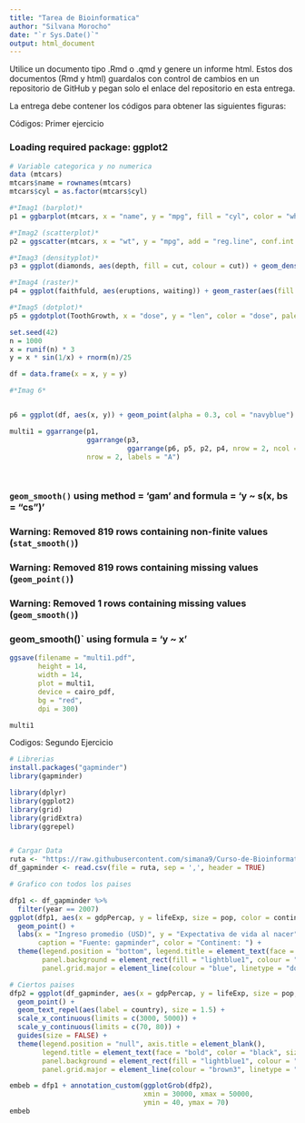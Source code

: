 ```yaml
---
title: "Tarea de Bioinformatica"
author: "Silvana Morocho"
date: "`r Sys.Date()`"
output: html_document
---
```


Utilice un documento tipo .Rmd o .qmd y genere un informe html. Estos dos documentos (Rmd y html) guardalos con control de cambios en un repositorio de GitHub y pegan solo el enlace del repositorio en esta entrega.

La entrega debe contener los códigos para obtener las siguientes figuras:

Códigos: Primer ejercicio



### **Loading required package: ggplot2**

```r

# Variable categorica y no numerica 
data (mtcars)
mtcars$name = rownames(mtcars)
mtcars$cyl = as.factor(mtcars$cyl)

#*Imag1 (barplot)*
p1 = ggbarplot(mtcars, x = "name", y = "mpg", fill = "cyl", color = "white", palette = "jco", sort.val = "asc", sort.by.groups = TRUE, x.text.angle = 90) + font("x.text", size = 8)

#*Imag2 (scatterplot)*
p2 = ggscatter(mtcars, x = "wt", y = "mpg", add = "reg.line", conf.int = TRUE, color = "cyl", palette = "jco", shape = "cyl") + stat_cor(aes(color = cyl), label.x.npc = "centre", label.y.npc = "top")

#*Imag3 (densityplot)*
p3 = ggplot(diamonds, aes(depth, fill = cut, colour = cut)) + geom_density(alpha = 0.2, na.rm = TRUE) + xlim(58, 68) + theme_classic() + theme(legend.position = "bottom")

#*Imag4 (raster)*
p4 = ggplot(faithfuld, aes(eruptions, waiting)) + geom_raster(aes(fill = density)) + theme_classic() + scale_fill_gradientn(colours = heat.colors(10, rev = TRUE), na.value = "white")

#*Imag5 (dotplot)*
p5 = ggdotplot(ToothGrowth, x = "dose", y = "len", color = "dose", palette = "npg", binwidth = 1) + theme_classic()

set.seed(42)
n = 1000
x = runif(n) * 3
y = x * sin(1/x) + rnorm(n)/25

df = data.frame(x = x, y = y)

#*Imag 6*


p6 = ggplot(df, aes(x, y)) + geom_point(alpha = 0.3, col = "navyblue") + geom_smooth(se = FALSE) + scale_x_continuous(limits = c(0, 0.5)) + scale_y_continuous(limits = c(-0.3, 0.4)) + theme_bw()

multi1 = ggarrange(p1,
                   ggarrange(p3,
                             ggarrange(p6, p5, p2, p4, nrow = 2, ncol = 2, labels = c("B","C","D","E")), ncol = 2, labels = "F"),
                   nrow = 2, labels = "A")




```
### **`geom_smooth()` using method = 'gam' and formula = 'y ~ s(x, bs = "cs")'**

### **Warning: Removed 819 rows containing non-finite values (`stat_smooth()`)**

### **Warning: Removed 819 rows containing missing values (`geom_point()`)**

### **Warning: Removed 1 rows containing missing values (`geom_smooth()`)**

### **geom_smooth()` using formula = 'y ~ x'**

```r

ggsave(filename = "multi1.pdf", 
       height = 14, 
       width = 14, 
       plot = multi1, 
       device = cairo_pdf, 
       bg = "red",
       dpi = 300)

multi1


```

Codigos: Segundo Ejercicio 



```r
# Librerias
install.packages("gapminder")
library(gapminder)

library(dplyr)
library(ggplot2)
library(grid)
library(gridExtra)
library(ggrepel)


# Cargar Data
ruta <- "https://raw.githubusercontent.com/simana9/Curso-de-Bioinformatica-2/bea5c1c054256982acdd34d28bd633bdd17c6aab/gapminder.csv"
df_gapminder <- read.csv(file = ruta, sep = ',', header = TRUE)

# Grafico con todos los paises

dfp1 <- df_gapminder %>%
  filter(year == 2007)
ggplot(dfp1, aes(x = gdpPercap, y = lifeExp, size = pop, color = continent)) +
  geom_point() +
  labs(x = "Ingreso promedio (USD)", y = "Expectativa de vida al nacer", title = "Esperanza de vida por el ingreso en 2007",
       caption = "Fuente: gapminder", color = "Continent: ") +
  theme(legend.position = "bottom", legend.title = element_text(face = "bold", color = "brown", size = 8),
        panel.background = element_rect(fill = "lightblue1", colour = "brown3"), 
        panel.grid.major = element_line(colour = "blue", linetype = "dotted"))

# Ciertos paises 
dfp2 = ggplot(df_gapminder, aes(x = gdpPercap, y = lifeExp, size = pop, color = continent)) +
  geom_point() +
  geom_text_repel(aes(label = country), size = 1.5) +
  scale_x_continuous(limits = c(3000, 5000)) +
  scale_y_continuous(limits = c(70, 80)) +
  guides(size = FALSE) +
  theme(legend.position = "null", axis.title = element_blank(),
        legend.title = element_text(face = "bold", color = "black", size = 8),
        panel.background = element_rect(fill = "lightblue1", colour = "brown2"), 
        panel.grid.major = element_line(colour = "brown3", linetype = "dotted"))

embeb = dfp1 + annotation_custom(ggplotGrob(dfp2),
                                 xmin = 30000, xmax = 50000,
                                 ymin = 40, ymax = 70)
embeb

```





































































